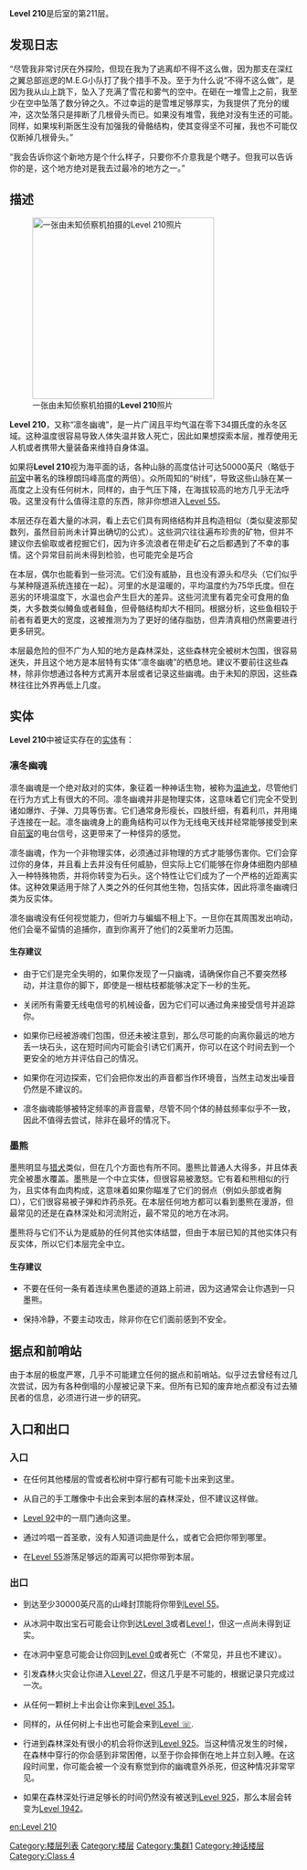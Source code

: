  {{DISPLAYTITLE:Level 210："凛冬幽魂"}}
{{Class 4}}

'''Level 210'''是后室的第211层。

==发现日志==
“尽管我非常讨厌在外探险，但现在我为了逃离却不得不这么做，因为那支在深红之翼总部巡逻的M.E.G小队打了我个措手不及。至于为什么说“不得不这么做”，是因为我从山上跳下，坠入了充满了雪花和雾气的空中。在砸在一堆雪上之前，我至少在空中坠落了数分钟之久。不过幸运的是雪堆足够厚实，为我提供了充分的缓冲，这次坠落只是摔断了几根骨头而已。如果没有堆雪，我绝对没有生还的可能。同样，如果埃利斯医生没有加强我的骨骼结构，使其变得坚不可摧，我也不可能仅仅断掉几根骨头。”

“我会告诉你这个新地方是个什么样子，只要你不介意我是个瞎子。但我可以告诉你的是，这个地方绝对是我去过最冷的地方之一。”

== 描述 ==
[[File:Level_210_1.jpg|alt=|thumb|318x318px|一张由未知侦察机拍摄的'''Level 210'''照片]]

'''Level 210'''，又称“凛冬幽魂”，是一片广阔且平均气温在零下34摄氏度的永冬区域。这种温度很容易导致人体失温并致人死亡，因此如果想探索本层，推荐使用无人机或者携带大量装备来维持自身体温。

如果将'''Level 210'''视为海平面的话，各种山脉的高度估计可达50000英尺（略低于[[The_Frontrooms|前室]]中著名的珠穆朗玛峰高度的两倍）。众所周知的“树线”，导致这些山脉在某一高度之上没有任何树木，同样的，由于气压下降，在海拔较高的地方几乎无法呼吸。这里没有什么值得注意的东西，除非你想进入[[Level 55]]。

本层还存在着大量的冰洞，看上去它们具有网络结构并且构造相似（类似斐波那契数列，虽然目前尚未计算出确切的公式）。这些洞穴往往遍布珍贵的矿物，但并不建议你去偷取或者挖掘它们，因为许多流浪者在带走矿石之后都遇到了不幸的事情。这个异常目前尚未得到检验，也可能完全是巧合

在本层，偶尔也能看到一些河流。它们没有威胁，且也没有源头和尽头（它们似乎与某种隧道系统连接在一起）。河里的水是温暖的，平均温度约为75华氏度。但在恶劣的环境温度下，水温也会产生巨大的差异。这些河流里有着完全可食用的鱼类，大多数类似鳟鱼或者鲑鱼，但骨骼结构却大不相同。根据分析，这些鱼相较于前者有着更大的宽度，这被推测为为了更好的储存脂肪，但弄清真相仍然需要进行更多研究。

本层最危险的但不广为人知的地方是森林深处，这些森林完全被树木包围，很容易迷失，并且这个地方是本层特有实体“凛冬幽魂”的栖息地。建议不要前往这些森林，除非你想通过各种方式离开本层或者记录这些幽魂。由于未知的原因，这些森林往往比外界再低上几度。

==实体==
'''Level 210'''中被证实存在的[[实体]]有：

===凛冬幽魂===
凛冬幽魂是一个绝对敌对的实体，象征着一种神话生物，被称为[[https://en.wikipedia.org/wiki/Wendigo|温迪戈]]，尽管他们在行为方式上有很大的不同。凛冬幽魂并非是物理实体，这意味着它们完全不受到诸如爆炸、子弹、刀具等伤害。它们通常身形瘦长，四肢纤细，有着利爪，并用绳子连接在一起。凛冬幽魂身上的鹿角结构可以作为无线电天线并经常能够接受到来自[[The_Frontrooms|前室]]的电台信号，这更带来了一种怪异的感觉。

凛冬幽魂，作为一个非物理实体，必须通过非物理的方式才能够伤害你。它们会穿过你的身体，并且看上去并没有任何威胁，但实际上它们能够在你身体细胞内部植入一种特殊物质，并将你转变为石头。这个特性让它们成为了一个严格的近距离实体。这种效果适用于除了人类之外的任何其他生物，包括实体，因此将凛冬幽魂归类为反实体。

凛冬幽魂没有任何视觉能力，但听力与蝙蝠不相上下。一旦你在其周围发出响动，他们会毫不留情的追捕你，直到你离开了他们的2英里听力范围。

====生存建议====
*由于它们是完全失明的，如果你发现了一只幽魂，请确保你自己不要突然移动，并注意你的脚下，即使是一根枯枝都能够决定下一秒的生死。

*关闭所有需要无线电信号的机械设备，因为它们可以通过角来接受信号并追踪你。

*如果你已经被游魂们包围，但还未被注意到，那么尽可能的向离你最远的地方丢一块石头，这在短时间内可能会引诱它们离开，你可以在这个时间去到一个更安全的地方并评估自己的情况。

*如果你在河边探索，它们会把你发出的声音都当作环境音，当然主动发出噪音仍然是不建议的。

*凛冬幽魂能够被特定频率的声音震晕，尽管不同个体的赫兹频率似乎不一致，因此不值得去尝试，除非在最坏的情况下。

===墨熊===
墨熊明显与[[猎犬]]类似，但在几个方面也有所不同。墨熊比普通人大得多，并且体表完全被墨水覆盖。墨熊是一个中立实体，但很容易被激怒。它有着和熊相似的行为，且实体有血肉构成，这意味着如果你瞄准了它们的弱点（例如头部或者胸口），它们很容易被子弹和炸药杀死。在本层任何地方都可以看到墨熊在漫游，但最常见的还是在森林深处和河流附近，最不常见的地方在冰洞。

墨熊将与它们不认为是威胁的任何其他实体结盟，但由于本层已知的其他实体只有反实体，所以它们本层完全中立。

====生存建议====
*不要在任何一条有着连续黑色墨迹的道路上前进，因为这通常会让你遇到一只墨熊。

*保持冷静，不要主动攻击，除非你在它们面前感到不安全。

==据点和前哨站==
由于本层的极度严寒，几乎不可能建立任何的据点和前哨站。似乎过去曾经有过几次尝试，因为有各种倒塌的小屋被记录下来。但所有已知的废弃地点都没有过去殖民者的信息，必须进行进一步的研究。

==入口和出口==
===入口===
*在任何其他楼层的雪或者松树中穿行都有可能卡出来到这里。

*从自己的手工雕像中卡出会来到本层的森林深处，但不建议这样做。

*[[Level 92]]中的一扇门通向这里。

*通过吟唱一首圣歌，没有人知道词曲是什么，或者它会把你带到哪里。

*在[[Level 55]]游荡足够远的距离可以把你带到本层。

===出口===
*到达至少30000英尺高的山峰封顶能将你带到[[Level 55]]。

*从冰洞中取出宝石可能会让你到达[[Level 3]]或者[[Level !]]，但这一点尚未得到证实。

*在冰洞中窒息可能会让你回到[[Level 0]]或者死亡（不常见，并且也不建议）。

*引发森林火灾会让你进入[[Level 27]]，但这几乎是不可能的，根据记录只完成过一次。

*从任何一颗树上卡出会让你来到[[Level 35.1]]。

*同样的，从任何树上卡出也可能会来到[[Level ☏]].

*行进到森林深处有很小的机会将你送到[[Level 925]]。当这种情况发生的时候，在森林中穿行的你会感到非常困倦，以至于你会摔倒在地上并立刻入睡。在这段时间里，你可能会被一个没有察觉到你的幽魂意外杀死，但这种情况非常罕见。

*如果在森林深处行进足够长的时间仍然没有被送到[[Level 925]]，那么本层会转变为[[Level 1942]]。

{{Collapse|initial=<span style="color:brown">'''> 查看作者与关于信息'''</span>|final=<span style="color:brown">'''< 隐藏作者与关于信息'''</span>|body=作者:[https://backrooms.fandom.com/wiki/User:Kee_Ellis Kee_Ellis]<br>译者：[https://backrooms.fandom.com/wiki/User:NotFatDog 不是肥狗]}}

{{Redirect|Prev=209|Next=211}}
[[en:Level 210]]
[[Category:楼层列表]]
[[Category:楼层]]
[[Category:集群1]]
[[Category:神话楼层]]
[[Category:Class 4]]

